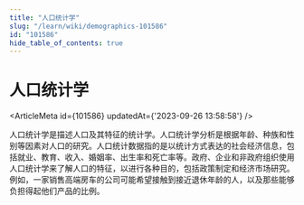 ```yaml
---
title: "人口统计学"
slug: "/learn/wiki/demographics-101586"
id: "101586"
hide_table_of_contents: true
---
```



# 人口统计学

<ArticleMeta id={101586} updatedAt={'2023-09-26 13:58:58'} />
<div className='border-solid border-b border-t-0 my-4 border-[var(--ifm-color-gray-300)]' />

人口统计学是描述人口及其特征的统计学。人口统计学分析是根据年龄、种族和性别等因素对人口的研究。人口统计数据指的是以统计方式表达的社会经济信息，包括就业、教育、收入、婚姻率、出生率和死亡率等。政府、企业和非政府组织使用人口统计学来了解人口的特征，以进行各种目的，包括政策制定和经济市场研究。例如，一家销售高端房车的公司可能希望接触到接近退休年龄的人，以及那些能够负担得起他们产品的比例。
